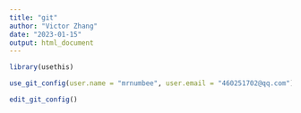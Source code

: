 ```yaml
---
title: "git"
author: "Victor Zhang"
date: "2023-01-15"
output: html_document
---
```


```r

library(usethis)

```


```r

use_git_config(user.name = "mrnumbee", user.email = "460251702@qq.com")

```

```r

edit_git_config()

```